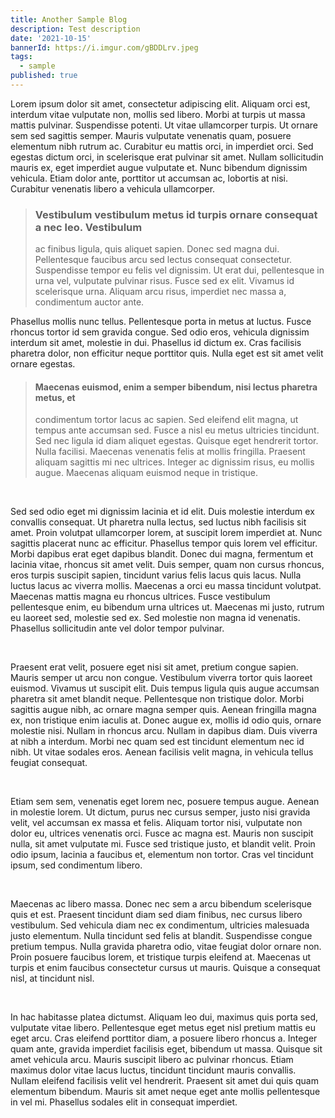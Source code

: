 ```yaml
---
title: Another Sample Blog
description: Test description
date: '2021-10-15'
bannerId: https://i.imgur.com/gBDDLrv.jpeg
tags:
  - sample
published: true
---
```


Lorem ipsum dolor sit amet, consectetur adipiscing elit. Aliquam orci est,
interdum vitae vulputate non, mollis sed libero. Morbi at turpis ut massa mattis
pulvinar. Suspendisse potenti. Ut vitae ullamcorper turpis. Ut ornare sem sed
sagittis semper. Mauris vulputate venenatis quam, posuere elementum nibh rutrum
ac. Curabitur eu mattis orci, in imperdiet orci. Sed egestas dictum orci, in
scelerisque erat pulvinar sit amet. Nullam sollicitudin mauris ex, eget
imperdiet augue vulputate et. Nunc bibendum dignissim vehicula. Etiam dolor
ante, porttitor ut accumsan ac, lobortis at nisi. Curabitur venenatis libero a
vehicula ullamcorper.

> ### Vestibulum vestibulum metus id turpis ornare consequat a nec leo. Vestibulum
>
> ac finibus ligula, quis aliquet sapien. Donec sed magna dui. Pellentesque
> faucibus arcu sed lectus consequat consectetur. Suspendisse tempor eu felis
> vel dignissim. Ut erat dui, pellentesque in urna vel, vulputate pulvinar
> risus. Fusce sed ex elit. Vivamus id scelerisque urna. Aliquam arcu risus,
> imperdiet nec massa a, condimentum auctor ante.

Phasellus mollis nunc tellus. Pellentesque porta in metus at luctus. Fusce
rhoncus tortor id sem gravida congue. Sed odio eros, vehicula dignissim interdum
sit amet, molestie in dui. Phasellus id dictum ex. Cras facilisis pharetra
dolor, non efficitur neque porttitor quis. Nulla eget est sit amet velit ornare
egestas.

> #### Maecenas euismod, enim a semper bibendum, nisi lectus pharetra metus, et
>
> condimentum tortor lacus ac sapien. Sed eleifend elit magna, ut tempus ante
> accumsan sed. Fusce a nisl eu metus ultricies tincidunt. Sed nec ligula id
> diam aliquet egestas. Quisque eget hendrerit tortor. Nulla facilisi. Maecenas
> venenatis felis at mollis fringilla. Praesent aliquam sagittis mi nec
> ultrices. Integer ac dignissim risus, eu mollis augue. Maecenas aliquam
> euismod neque in tristique.

<br />

Sed sed odio eget mi dignissim lacinia et id elit. Duis molestie interdum ex
convallis consequat. Ut pharetra nulla lectus, sed luctus nibh facilisis sit
amet. Proin volutpat ullamcorper lorem, at suscipit lorem imperdiet at. Nunc
sagittis placerat nunc ac efficitur. Phasellus tempor quis lorem vel efficitur.
Morbi dapibus erat eget dapibus blandit. Donec dui magna, fermentum et lacinia
vitae, rhoncus sit amet velit. Duis semper, quam non cursus rhoncus, eros turpis
suscipit sapien, tincidunt varius felis lacus quis lacus. Nulla luctus lacus ac
viverra mollis. Maecenas a orci eu massa tincidunt volutpat. Maecenas mattis
magna eu rhoncus ultrices. Fusce vestibulum pellentesque enim, eu bibendum urna
ultrices ut. Maecenas mi justo, rutrum eu laoreet sed, molestie sed ex. Sed
molestie non magna id venenatis. Phasellus sollicitudin ante vel dolor tempor
pulvinar.

<br />

Praesent erat velit, posuere eget nisi sit amet, pretium congue sapien. Mauris
semper ut arcu non congue. Vestibulum viverra tortor quis laoreet euismod.
Vivamus ut suscipit elit. Duis tempus ligula quis augue accumsan pharetra sit
amet blandit neque. Pellentesque non tristique dolor. Morbi sagittis augue nibh,
ac ornare magna semper quis. Aenean fringilla magna ex, non tristique enim
iaculis at. Donec augue ex, mollis id odio quis, ornare molestie nisi. Nullam in
rhoncus arcu. Nullam in dapibus diam. Duis viverra at nibh a interdum. Morbi nec
quam sed est tincidunt elementum nec id nibh. Ut vitae sodales eros. Aenean
facilisis velit magna, in vehicula tellus feugiat consequat.

<br />

Etiam sem sem, venenatis eget lorem nec, posuere tempus augue. Aenean in
molestie lorem. Ut dictum, purus nec cursus semper, justo nisi gravida velit,
vel accumsan ex massa et felis. Aliquam tortor nisi, vulputate non dolor eu,
ultrices venenatis orci. Fusce ac magna est. Mauris non suscipit nulla, sit amet
vulputate mi. Fusce sed tristique justo, et blandit velit. Proin odio ipsum,
lacinia a faucibus et, elementum non tortor. Cras vel tincidunt ipsum, sed
condimentum libero.

<br />

Maecenas ac libero massa. Donec nec sem a arcu bibendum scelerisque quis et est.
Praesent tincidunt diam sed diam finibus, nec cursus libero vestibulum. Sed
vehicula diam nec ex condimentum, ultricies malesuada justo elementum. Nulla
tincidunt sed felis at blandit. Suspendisse congue pretium tempus. Nulla gravida
pharetra odio, vitae feugiat dolor ornare non. Proin posuere faucibus lorem, et
tristique turpis eleifend at. Maecenas ut turpis et enim faucibus consectetur
cursus ut mauris. Quisque a consequat nisl, at tincidunt nisl.

<br />

In hac habitasse platea dictumst. Aliquam leo dui, maximus quis porta sed,
vulputate vitae libero. Pellentesque eget metus eget nisl pretium mattis eu eget
arcu. Cras eleifend porttitor diam, a posuere libero rhoncus a. Integer quam
ante, gravida imperdiet facilisis eget, bibendum ut massa. Quisque sit amet
vehicula arcu. Mauris suscipit libero ac pulvinar rhoncus. Etiam maximus dolor
vitae lacus luctus, tincidunt tincidunt mauris convallis. Nullam eleifend
facilisis velit vel hendrerit. Praesent sit amet dui quis quam elementum
bibendum. Mauris sit amet neque eget ante mollis pellentesque in vel mi.
Phasellus sodales elit in consequat imperdiet.
